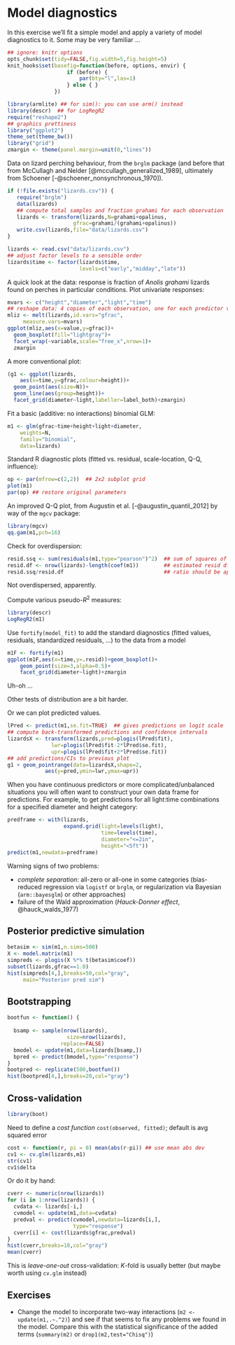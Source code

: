 Model diagnostics
============================================

In this exercise we'll fit a simple model and apply a variety of model diagnostics to it.  Some may be
very familiar ...

```r
## ignore: knitr options
opts_chunk$set(tidy=FALSE,fig.width=5,fig.height=5)
knit_hooks$set(basefig=function(before, options, envir) {
                   if (before) {
                       par(bty="l",las=1)
                   } else { }
               })
```

```r
library(armlite) ## for sim(): you can use arm() instead
library(descr)  ## for LogRegR2
require("reshape2")
## graphics prettiness
library("ggplot2")
theme_set(theme_bw()) 
library("grid")
zmargin <- theme(panel.margin=unit(0,"lines"))
```

Data on lizard perching behaviour, from the `brglm` package (and before that from McCullagh and Nelder [@mccullagh_generalized_1989], ultimately from Schoener [-@schoener_nonsynchronous_1970]).

```r
if (!file.exists("lizards.csv")) {
   require("brglm")
   data(lizards)
   ## compute total samples and fraction grahami for each observation
   lizards <- transform(lizards,N=grahami+opalinus,
                     gfrac=grahami/(grahami+opalinus))
   write.csv(lizards,file="data/lizards.csv")
}
```

```r
lizards <- read.csv("data/lizards.csv")
## adjust factor levels to a sensible order
lizards$time <- factor(lizards$time,
                       levels=c("early","midday","late"))
```

A quick look at the data: response is fraction of *Anolis grahami* lizards found on perches in particular conditions.  Plot univariate responses:
```r
mvars <- c("height","diameter","light","time")
## reshape data: 4 copies of each observation, one for each predictor variable
mliz <- melt(lizards,id.vars="gfrac",
     measure.vars=mvars)
ggplot(mliz,aes(x=value,y=gfrac))+
  geom_boxplot(fill="lightgray")+
  facet_wrap(~variable,scale="free_x",nrow=1)+
  zmargin
```

A more conventional plot:
```r
(g1 <- ggplot(lizards,
    aes(x=time,y=gfrac,colour=height))+
  geom_point(aes(size=N))+
  geom_line(aes(group=height))+
  facet_grid(diameter~light,labeller=label_both)+zmargin)
```

Fit a basic (additive: no interactions) binomial GLM:
```r
m1 <- glm(gfrac~time+height+light+diameter,
    weights=N,
    family="binomial",
    data=lizards)
```

Standard R diagnostic plots (fitted vs. residual, scale-location,
Q-Q, influence):
```r
op <- par(mfrow=c(2,2))  ## 2x2 subplot grid
plot(m1)
par(op) ## restore original parameters
```

An improved Q-Q plot, from Augustin et al. [-@augustin_quantil_2012] by way of the `mgcv` package:
```r
library(mgcv)
qq.gam(m1,pch=16)
```

Check for overdispersion:
```r
resid.ssq <- sum(residuals(m1,type="pearson")^2)  ## sum of squares of Pearson resids
resid.df <- nrow(lizards)-length(coef(m1))        ## estimated resid df (N-p)
resid.ssq/resid.df                                ## ratio should be approx 1
```
Not overdispersed, apparently.

Compute various pseudo-$R^2$ measures:
```r
library(descr)
LogRegR2(m1)
```

Use `fortify(model_fit)` to add the standard diagnostics (fitted values,
residuals, standardized residuals, ...) to the data from a model
```r
m1F <- fortify(m1)
ggplot(m1F,aes(x=time,y=.resid))+geom_boxplot()+
    geom_point(size=3,alpha=0.5)+
    facet_grid(diameter~light)+zmargin
```
Uh-oh ...

Other tests of distribution are a bit harder.

Or we can plot predicted values.
```r
lPred <- predict(m1,se.fit=TRUE)  ## gives predictions on logit scale
## compute back-transformed predictions and confidence intervals
lizardsX <- transform(lizards,pred=plogis(lPred$fit),
              lwr=plogis(lPred$fit-2*lPred$se.fit),
              upr=plogis(lPred$fit+2*lPred$se.fit))
## add predictions/CIs to previous plot
g1 + geom_pointrange(data=lizardsX,shape=2,
            aes(y=pred,ymin=lwr,ymax=upr))
```

When you have continuous predictors or more complicated/unbalanced
situations you will often want to construct your own data frame
for predictions.  For example, to get predictions for all 
light:time combinations for a specified diameter and height category:
```r
predframe <- with(lizards,
                  expand.grid(light=levels(light),
                              time=levels(time),
                              diameter="<=2in",
                              height="<5ft"))
predict(m1,newdata=predframe)
```

Warning signs of two problems:

* *complete separation*: all-zero or all-one in some categories (bias-reduced regression via `logistf` or `brglm`, or regularization via Bayesian (`arm::bayesglm`) or other approaches)
* failure of the Wald approximation (*Hauck-Donner effect*, @hauck_walds_1977)

## Posterior predictive simulation
```r
betasim <- sim(m1,n.sims=500)
X <- model.matrix(m1)
simpreds <- plogis(X %*% t(betasim$coef))
subset(lizards,gfrac==1.0)
hist(simpreds[4,],breaks=50,col="gray",
     main="Posterior pred sim")
```

## Bootstrapping
```r
bootfun <- function() {
  
  bsamp <- sample(nrow(lizards),
                   size=nrow(lizards),
                 replace=FALSE)
  bmodel <- update(m1,data=lizards[bsamp,])
  bpred <- predict(bmodel,type="response")
}
bootpred <- replicate(500,bootfun())
hist(bootpred[4,],breaks=20,col="gray")
``` 

## Cross-validation
```r
library(boot)
```
Need to define
a *cost function* `cost(observed, fitted)`; default is avg squared error
```r
cost <- function(r, pi = 0) mean(abs(r-pi)) ## use mean abs dev
cv1 <- cv.glm(lizards,m1)
str(cv1)
cv1$delta
```

Or do it by hand:
```r
cverr <- numeric(nrow(lizards))
for (i in 1:nrow(lizards)) {
  cvdata <- lizards[-i,]
  cvmodel <- update(m1,data=cvdata)
  predval <- predict(cvmodel,newdata=lizards[i,],
                     type="response")
  cverr[i] <- cost(lizards$gfrac,predval)
}
hist(cverr,breaks=10,col="gray")
mean(cverr)
```

This is *leave-one-out* cross-validation: $K$-fold is usually
better (but maybe worth using `cv.glm` instead)

## Exercises

* Change the model to incorporate two-way interactions (`m2 <- update(m1,.~.^2)`) and see if that seems to fix any problems we found in the model.  Compare this with the statistical significance of the added terms (`summary(m2)` or `drop1(m2,test="Chisq")`)

